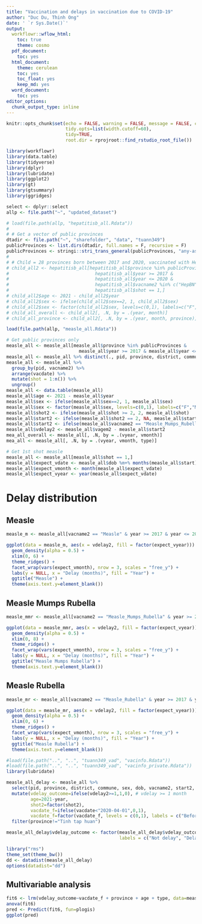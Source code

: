 ```yaml
---
title: "Vaccination and delays in vaccination due to COVID-19"
author: "Duc Du, Thinh Ong"
date: ' `r Sys.Date()`'
output:
  workflowr::wflow_html:
    toc: true
    theme: cosmo
  pdf_document:
    toc: yes
  html_document:
    theme: cerulean
    toc: yes
    toc_float: yes
    keep_md: yes
  word_document:
    toc: yes
editor_options:
  chunk_output_type: inline
---
```


```r
knitr::opts_chunk$set(echo = FALSE, warning = FALSE, message = FALSE, cache.lazy = FALSE,
                      tidy.opts=list(width.cutoff=60),
                      tidy=TRUE,
                      root.dir = rprojroot::find_rstudio_root_file())

library(workflowr)
library(data.table)
library(tidyverse)
library(dplyr)
library(lubridate)
library(ggplot2)
library(gt)
library(gtsummary)
library(ggridges)

select <- dplyr::select
allp <- file.path("~", "updated_dataset")
```



```r
# load(file.path(allp, "hepatitisb_all.Rdata"))
# 
# # Get a vector of public provinces
dtadir <- file.path("~", "sharefolder", "data", "tuann349")
publicProvinces <- list.dirs(dtadir, full.names = F, recursive = F)
publicProvinces <- stringi::stri_trans_general(publicProvinces, "any-ascii")
# 
# # Child = 28 provinces born between 2017 and 2020, vaccinated with HepBN or HepB, only the 1st shot
# child_all2 <- hepatitisb_all[hepatitisb_all$province %in% publicProvinces &
#                                hepatitisb_all$year >= 2017 & 
#                                hepatitisb_all$year <= 2020 &
#                                hepatitisb_all$vacname2 %in% c("HepBN", "HepB") &
#                                hepatitisb_all$shot == 1,]
# child_all2$age <- 2021 - child_all2$year
# child_all2$sex <- ifelse(child_all2$sex==2, 1, child_all2$sex)
# child_all2$sex <- factor(child_all2$sex, levels=c(0,1), labels=c("F","M"))
# child_all_overall <- child_all2[, .N, by = .(year, month)]
# child_all_province <- child_all2[, .N, by = .(year, month, province)]
```


```r
load(file.path(allp, "measle_all.Rdata"))

# Get public provinces only
measle_all <- measle_all[measle_all$province %in% publicProvinces &
                           measle_all$year >= 2017 & measle_all$year <= 2020,]
measle_all <- measle_all %>% distinct(., pid, province, district, commune, sex, dob, vacname2, vacdate, .keep_all = TRUE)
measle_all <- measle_all %>%
  group_by(pid, vacname2) %>%
  arrange(vacdate) %>%
  mutate(shot = 1:n()) %>%
  ungroup()
measle_all <- data.table(measle_all)
measle_all$age <- 2021 - measle_all$year
measle_all$sex <- ifelse(measle_all$sex==2, 1, measle_all$sex)
measle_all$sex <- factor(measle_all$sex, levels=c(0,1), labels=c("F","M"))
measle_all$shot2 <- ifelse(measle_all$shot >= 2, 2, measle_all$shot)
measle_all$start2 <- ifelse(measle_all$shot2 == 2, NA, measle_all$start)
measle_all$start2 <- ifelse(measle_all$vacname2 == "Measle_Mumps_Rubella" & measle_all$shot2 == 1, 12, measle_all$start2)
measle_all$vdelay2 <- measle_all$vagem2 - measle_all$start2
mea_all_overall <- measle_all[, .N, by = .(vyear, vmonth)]
mea_all <- measle_all[, .N, by = .(vyear, vmonth, type)]

# Get 1st shot measle
measle_all <- measle_all[measle_all$shot == 1,]
measle_all$expect_vdate <- measle_all$dob %m+% months(measle_all$start)
measle_all$expect_vmonth <- month(measle_all$expect_vdate)
measle_all$expect_vyear <- year(measle_all$expect_vdate)
```

# Delay distribution

## Measle
```r
measle_m <- measle_all[vacname2 == "Measle" & year >= 2017 & year <= 2020 & vdelay>=0 & expect_vyear %in% c(2019, 2020),]

ggplot(data = measle_m, aes(x = vdelay2, fill = factor(expect_vyear))) +
  geom_density(alpha = 0.5) +
  xlim(0, 6) +
  theme_ridges() +
  facet_wrap(vars(expect_vmonth), nrow = 3, scales = "free_y") +
  labs(y = NULL, x = "Delay (months)", fill = "Year") +
  ggtitle("Measle") + 
  theme(axis.text.y=element_blank())
```

## Measle Mumps Rubella
```r
measle_mmr <- measle_all[vacname2 == "Measle_Mumps_Rubella" & year >= 2017 & year <= 2020 & vdelay>=0 & expect_vyear %in% c(2019, 2020),]

ggplot(data = measle_mmr, aes(x = vdelay2, fill = factor(expect_vyear))) +
  geom_density(alpha = 0.5) +
  xlim(0, 8) +
  theme_ridges() +
  facet_wrap(vars(expect_vmonth), nrow = 3, scales = "free_y") +
  labs(y = NULL, x = "Delay (months)", fill = "Year") +
  ggtitle("Measle Mumps Rubella") + 
  theme(axis.text.y=element_blank())
```

## Measle Rubella
```r
measle_mr <- measle_all[vacname2 == "Measle_Rubella" & year >= 2017 & year <= 2020 & vdelay>=0 & expect_vyear %in% c(2019, 2020),]

ggplot(data = measle_mr, aes(x = vdelay2, fill = factor(expect_vyear))) +
  geom_density(alpha = 0.5) +
  xlim(0, 6) +
  theme_ridges() +
  facet_wrap(vars(expect_vmonth), nrow = 3, scales = "free_y") +
  labs(y = NULL, x = "Delay (months)", fill = "Year") +
  ggtitle("Measle Rubella") + 
  theme(axis.text.y=element_blank())
```

```r
#load(file.path("..", "..", "tuann349_vad", "vacinfo.Rdata"))
#load(file.path("..", "..", "tuann349_vad", "vacinfo_private.Rdata"))
library(lubridate)

measle_all_delay <- measle_all %>%
  select(pid, province, district, commune, sex, dob, vacname2, start2, shot2, vacdate, vyear, vmonth, year, month, vagem, vagem2, vdelay2, vsche, vsyear, vsmonth, vdelayd, type, type2) %>% filter(year>=2017 & year<=2020) %>%
  mutate(vdelay_outcome=ifelse(vdelay2>=1,1,0), # vdelay >= 1 month
         age=2021-year,
         shot2=factor(shot2),
         vacdate_f=ifelse(vacdate<"2020-04-01",0,1),
         vacdate_f=factor(vacdate_f, levels = c(0,1), labels = c("Before", "After"))) %>% 
  filter(province!="Tinh tap huan")

measle_all_delay$vdelay_outcome <- factor(measle_all_delay$vdelay_outcome, levels = c(0, 1),
                                          labels = c("Not delay", "Delay"))

library("rms")
theme_set(theme_bw())
dd <- datadist(measle_all_delay)
options(datadist="dd")
```
## Multivariable analysis
```r
fit6 <- lrm(vdelay_outcome~vacdate_f + province + age + type, data=measle_all_delay, maxit=1000)
anova(fit6)
pred <- Predict(fit6, fun=plogis)
ggplot(pred)
```
